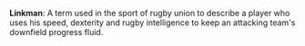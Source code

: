 {{Copy to Wiktionary}}

'''Linkman''': A term used in the sport of rugby union to describe a player who uses his speed, dexterity and rugby intelligence to keep an attacking team's downfield progress fluid.